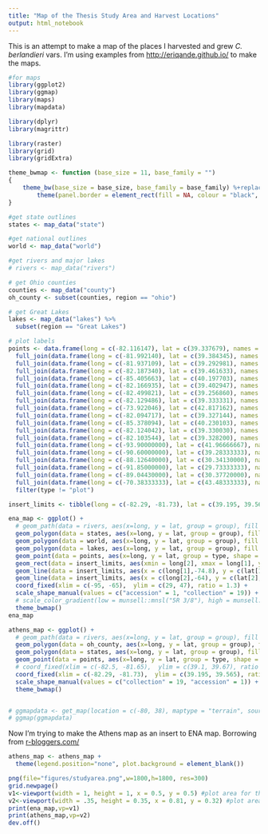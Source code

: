 ```yaml
---
title: "Map of the Thesis Study Area and Harvest Locations"
output: html_notebook
---
```


This is an attempt to make a map of the places I harvested and grew *C. berlandieri* vars. I'm using examples from [http://eriqande.github.io/](http://eriqande.github.io/rep-res-web/lectures/making-maps-with-R.html) to make the maps.

```r
#for maps
library(ggplot2)
library(ggmap)
library(maps)
library(mapdata)

library(dplyr)
library(magrittr)

library(raster)
library(grid)
library(gridExtra)
```


```r
theme_bwmap <- function (base_size = 11, base_family = "") 
{
    theme_bw(base_size = base_size, base_family = base_family) %+replace% 
        theme(panel.border = element_rect(fill = NA, colour = "black", size = 1), panel.grid.major = element_blank(), panel.grid.minor = element_blank(), legend.key = element_blank(), axis.ticks = element_blank(), axis.text = element_blank(), axis.title = element_blank(), legend.position = "bottom", complete = TRUE)
}

#get state outlines
states <- map_data("state")

#get national outlines
world <- map_data("world")

#get rivers and major lakes
# rivers <- map_data("rivers")

# get Ohio counties
counties <- map_data("county")
oh_county <- subset(counties, region == "ohio")

# get Great Lakes
lakes <- map_data("lakes") %>%
  subset(region == "Great Lakes")

# plot labels
points <- data.frame(long = c(-82.116147), lat = c(39.337679), names = c("Ohio University Plant Biology Learning Gardens"), type = c("plot"), taxon = c("C. missouriense")) %>%
  full_join(data.frame(long = c(-81.992140), lat = c(39.384345), names = c("Amesville, OH"), type = c("plot"), taxon = c("C. missouriense"))) %>%
  full_join(data.frame(long = c(-81.937109), lat = c(39.292981), names = c("Guysville, OH"), type = c("collection"), taxon = c("C. missouriense"))) %>%
  full_join(data.frame(long = c(-82.187340), lat = c(39.461633), names = c("Buchtel, OH"), type = c("collection"), taxon = c("C. missouriense"))) %>%
  full_join(data.frame(long = c(-85.405663), lat = c(40.197703), names = c("Muncie, IN"), type = c("collection"), taxon = c("C. missouriense"))) %>%
  full_join(data.frame(long = c(-82.166935), lat = c(39.402947), names = c("Dover Township, OH"), type = c("plot"), taxon = c("C. missouriense"))) %>%
  full_join(data.frame(long = c(-82.499821), lat = c(39.256860), names = c("McArther, OH"), type = c("collection"), taxon = c("C. missouriense"))) %>%
  full_join(data.frame(long = c(-82.129486), lat = c(39.333331), names = c("Athens, OH"), type = c("collection"), taxon = c("C. berlandieri var. bushianum"))) %>%
  full_join(data.frame(long = c(-73.922046), lat = c(42.817162), names = c("Schenectady, NY"), type = c("collection"), taxon = c("C. missouriense"))) %>%
  full_join(data.frame(long = c(-82.094717), lat = c(39.327144), names = c("Athens, OH"), type = c("collection"), taxon = c("C. missouriense"))) %>%
  full_join(data.frame(long = c(-85.378094), lat = c(40.230103), names = c("Muncie, IN"), type = c("collection"), taxon = c("C. missouriense"))) %>%
  full_join(data.frame(long = c(-82.124042), lat = c(39.330030), names = c("Athens, OH"), type = c("collection"), taxon = c("C. missouriense"))) %>%
  full_join(data.frame(long = c(-82.103544), lat = c(39.328200), names = c("Athens, OH"), type = c("collection"), taxon = c("C. missouriense"))) %>%
  full_join(data.frame(long = c(-93.90000000), lat = c(41.96666667), names = c("Boone, Iowa"), type = c("accession"), taxon = c("C. berlandieri"))) %>%
  full_join(data.frame(long = c(-90.60000000), lat = c(39.28333333), names = c("Kampsville, Illinois"), type = c("accession"), taxon = c("C. berlandieri var. bushianum"))) %>%
  full_join(data.frame(long = c(-88.12640000), lat = c(30.34130000), names = c("Dauphin Island, AL"), type = c("accession"), taxon = c("C. berlandieri var. boscianum"))) %>%
  full_join(data.frame(long = c(-91.85000000), lat = c(29.73333333), names = c("Cypremort Point, LA"), type = c("accession"), taxon = c("C. berlandieri var. boscianum"))) %>%
  full_join(data.frame(long = c(-89.04430000), lat = c(30.37720000), names = c("Gulfport, MI"), type = c("accession"), taxon = c("C. berlandieri var. boscianum"))) %>%
  full_join(data.frame(long = c(-70.38333333), lat = c(43.48333333), names = c("Saco, ME"), type = c("accession"), taxon = c("C. berlandieri var. macrocalycium"))) %>%
  filter(type != "plot")

insert_limits <- tibble(long = c(-82.29, -81.73), lat = c(39.195, 39.565))

ena_map <- ggplot() + 
  # geom_path(data = rivers, aes(x=long, y = lat, group = group), fill = NA, color = "blue") +
  geom_polygon(data = states, aes(x=long, y = lat, group = group), fill = NA, color = "grey30") + 
  geom_polygon(data = world, aes(x=long, y = lat, group = group), fill = NA, color = "grey10") +
  geom_polygon(data = lakes, aes(x=long, y = lat, group = group), fill = "white", color = "grey10") +
  geom_point(data = points, aes(x=long, y = lat, group = type, shape = type), color = "firebrick3", stroke = 2, size = 2.5) +
  geom_rect(data = insert_limits, aes(xmin = long[2], xmax = long[1], ymin = lat[1], ymax = lat[2]), fill = "white", alpha = 0, color = "black", show.legend = FALSE) +
  geom_line(data = insert_limits, aes(x = c(long[1],-74.8), y = c(lat[1],28.5))) +
  geom_line(data = insert_limits, aes(x = c(long[2],-64), y = c(lat[2],35.6))) +
  coord_fixed(xlim = c(-95, -65),  ylim = c(29, 47), ratio = 1.3) +
  scale_shape_manual(values = c("accession" = 1, "collection" = 19)) +
  # scale_color_gradient(low = munsell::mnsl("5R 3/8"), high = munsell::mnsl("2.5Y 6/8"), space = "Lab")
  theme_bwmap()
ena_map

athens_map <- ggplot() +
  # geom_path(data = rivers, aes(x=long, y = lat, group = group), fill = NA, color = "blue") +
  geom_polygon(data = oh_county, aes(x=long, y = lat, group = group), fill = NA, color = "grey50") +
  geom_polygon(data = states, aes(x=long, y = lat, group = group), fill = NA, color = "grey30") +
  geom_point(data = points, aes(x=long, y = lat, group = type, shape = type), stroke = 2, color = "firebrick3", size = 2.0) +
  # coord_fixed(xlim = c(-82.5, -81.65),  ylim = c(39.1, 39.67), ratio = 1.3) +
  coord_fixed(xlim = c(-82.29, -81.73),  ylim = c(39.195, 39.565), ratio = 1.3) +
  scale_shape_manual(values = c("collection" = 19, "accession" = 1)) +
  theme_bwmap()


# ggmapdata <- get_map(location = c(-80, 38), maptype = "terrain", source = "google", zoom = 5, color = "bw")
# ggmap(ggmapdata)
```

Now I'm trying to make the Athens map as an insert to ENA map. Borrowing from [r-bloggers.com/](https://www.r-bloggers.com/creating-inset-map-with-ggplot2/)

```r

athens_map <- athens_map +
  theme(legend.position="none", plot.background = element_blank())

png(file="figures/studyarea.png",w=1800,h=1800, res=300)
grid.newpage()
v1<-viewport(width = 1, height = 1, x = 0.5, y = 0.5) #plot area for the main map
v2<-viewport(width = .35, height = 0.35, x = 0.81, y = 0.32) #plot area for the inset map
print(ena_map,vp=v1) 
print(athens_map,vp=v2)
dev.off()
```

